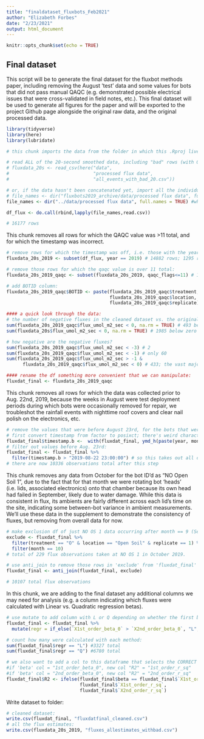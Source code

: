 ```yaml
---
title: "finaldataset_fluxbots_Feb2021"
author: "Elizabeth Forbes"
date: "2/23/2021"
output: html_document
---
```


```r
knitr::opts_chunk$set(echo = TRUE)
```

## Final dataset

This script will be to generate the final dataset for the fluxbot methods paper, including removing the August 'test' data and some values for bots that did not pass manual QAQC (e.g. demonstrated possible electrical issues that were cross-validated in field notes, etc.). This final dataset will be used to generate all figures for the paper and will be exported to the project Github page alongside the original raw data, and the original processed data.

```r
library(tidyverse)
library(here)
library(lubridate)
```


```r
# this chunk imports the data from the folder in which this .Rproj lives (where it was copied from the desktop clone of the Github repo, on Elizabeth's computer).

# read ALL of the 20-second smoothed data, including "bad" rows (with QAQC > 11), as a tibble: 
# fluxdata_20s <- read_csv(here("data",
#                               "processed flux data",
#                               "all_events_with_bad_20.csv"))

# or, if the data hasn't been concatenated yet, import all the individual fluxbots' csvs in a list:
# file_names <- dir("fluxbots2019_archive/data/processed flux data", full.names = TRUE) #where you have your files
file_names <- dir("../data/processed flux data", full.names = TRUE) #where you have your files

df_flux <- do.call(rbind,lapply(file_names,read.csv))

# 16177 rows
```

This chunk removes all rows for which the QAQC value was >11 total, and for which the timestamp was incorrect.
```r
# remove rows for which the timestamp was off, i.e. those with the year incorrect:
fluxdata_20s_2019 <- subset(df_flux, year == 2019) # 14882 rows; 1295 removed with wrong year

# remove those rows for which the qaqc value is over 11 total:
fluxdata_20s_2019_qaqc <- subset(fluxdata_20s_2019, qaqc_flags<=11) # 13804 rows

# add BOTID column:
fluxdata_20s_2019_qaqc$BOTID <- paste(fluxdata_20s_2019_qaqc$treatment, " ", 
                                      fluxdata_20s_2019_qaqc$location, " ", 
                                      fluxdata_20s_2019_qaqc$replicate)

#### a quick look through the data:
# the number of negative fluxes in the cleaned dataset vs. the original dataset:
sum(fluxdata_20s_2019_qaqc$flux_umol_m2_sec < 0, na.rm = TRUE) # 493 below zero in 'clean'
sum(fluxdata_20s$flux_umol_m2_sec < 0, na.rm = TRUE) # 1985 below zero in 'full'

# how negative are the negative fluxes?
sum(fluxdata_20s_2019_qaqc$flux_umol_m2_sec < -3) # 2
sum(fluxdata_20s_2019_qaqc$flux_umol_m2_sec < -1) # only 60
sum(fluxdata_20s_2019_qaqc$flux_umol_m2_sec > -1 &
      fluxdata_20s_2019_qaqc$flux_umol_m2_sec < 0) # 433; the vast majority of our negative fluxes are quite small (between 0 and -1)

#### rename the df something more convenient that we can manipulate:
fluxdat_final <- fluxdata_20s_2019_qaqc
```

This chunk removes all rows for which the data was collected prior to Aug. 22nd, 2019, because the weeks in August were test deployment periods during which bots were occasionally removed for repair, we troubleshot the rainfall events with nighttime roof covers and clear nail polish on the electronics, etc. 
```r

# remove the values that were before August 23rd, for the bots that were recalibrated or for which the hardware was replaced on the 21st or 22nd:
# first convert timestamp from factor to posixct; there's weird characters in it so it'll take a workaround sadly:
fluxdat_final$timestamp.b <-  with(fluxdat_final, ymd_h(paste(year, month, day, hour, sep= ' ')))
# filter out values before Aug. 23rd:
fluxdat_final <- fluxdat_final %>% 
  filter(timestamp.b > "2019-08-22 23:00:00") # so this takes out all data on or before August 22nd, 2019.
# there are now 10336 observations total after this step

```

This chunk removes any data from October for the bot ID'd as "NO Open Soil 1", due to the fact that for that month we were rotating bot 'heads' (i.e. lids, associated electronics) onto that chamber because its own head had failed in September, likely due to water damage. While this data is consistent in flux, its ambients are fairly different across each lid's time on the site, indicating some between-bot variance in ambient measurements. We'll use these data in the supplement to demonstrate the consistency of fluxes, but removing from overall data for now.
```r

# make exclusion df of just NO OS 1 data occurring after month == 9 (September), i.e. October data:
exclude <- fluxdat_final %>% 
  filter(treatment == "O" & location == "Open Soil" & replicate == 1) %>% # this col==this AND this other col==this...
  filter(month == 10)
# total of 229 flux observations taken at NO OS 1 in October 2019.

# use anti_join to remove those rows in 'exclude' from 'fluxdat_final' (dplyr):
fluxdat_final <- anti_join(fluxdat_final, exclude)

# 10107 total flux observations
```

In this chunk, we are adding to the final dataset any additional columns we may need for analysis (e.g. a column indicating which fluxes were calculated with Linear vs. Quadratic regression betas).
```r
# use mutate to add column with L or Q depending on whether the first beta is larger than the second beta; this designation indicates whether the flux was calculated with the slope from the linear (L) regression, or the quadratic (Q). The terms: the logical statement, what to label if the logical statement is true, and what to label if the logical statement is false.
fluxdat_final <- fluxdat_final %>% 
  mutate(regr = if_else(`X1st_order_beta_0` > `X2nd_order_beta_0`, "L", "Q"))

# count how many were calculated with each method:
sum(fluxdat_final$regr == "L") #3327 total
sum(fluxdat_final$regr == "Q") #6780 total

# we also want to add a col to this dataframe that selects the CORRECT R2 value (e.g. the one that coordinates with the beta value that was ultimately selected; linear or quadratic)
#if 'beta' col = "1st_order_beta_0", new col "R2" = "1st_order_r_sq"
#if 'beta' col = "2nd_order_beta_0", new col "R2" = "2nd_order_r_sq"
fluxdat_final$R2 <- ifelse(fluxdat_final$beta == fluxdat_final$`X1st_order_beta_0`,
                           fluxdat_final$`X1st_order_r_sq`, 
                           fluxdat_final$`X2nd_order_r_sq`)
```

Write dataset to folder:
```r
# cleaned dataset:
write.csv(fluxdat_final, "fluxdatfinal_cleaned.csv")
# all the flux estimates:
write.csv(fluxdata_20s_2019, "fluxes_allestimates_withbad.csv")
```

